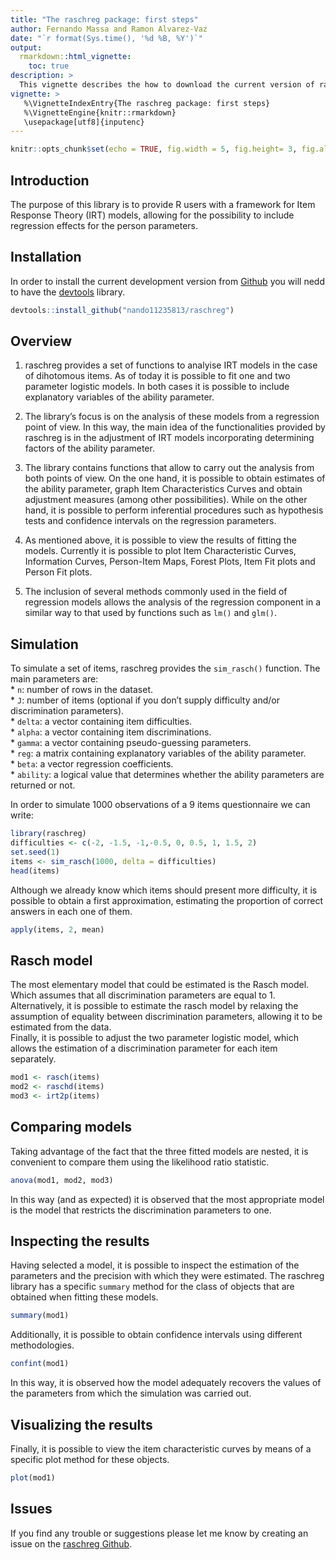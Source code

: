 ```yaml
---
title: "The raschreg package: first steps"
author: Fernando Massa and Ramon Alvarez-Vaz 
date: "`r format(Sys.time(), '%d %B, %Y')`"
output: 
  rmarkdown::html_vignette:
    toc: true
description: >
  This vignette describes the how to download the current version of raschreg from the github repository and perform a couple of introductory analysis.
vignette: >
   %\VignetteIndexEntry{The raschreg package: first steps}
   %\VignetteEngine{knitr::rmarkdown}
   \usepackage[utf8]{inputenc}
---
```



```r
knitr::opts_chunk$set(echo = TRUE, fig.width = 5, fig.height= 3, fig.align = 'center')
```

## Introduction

The purpose of this library is to provide R users with a framework for Item Response Theory (IRT) models, allowing for the possibility to include regression effects for the person parameters.

## Installation

In order to install the current development version from [Github](https://github.com/nando11235813/raschreg) you will nedd to have the [devtools](https://CRAN.R-project.org/package=devtools) library.

```r
devtools::install_github("nando11235813/raschreg")
```

## Overview

1. raschreg provides a set of functions to analyise IRT models in the case of dihotomous items. As of today it is possible to fit one and two parameter logistic models. In both cases it is possible to include explanatory variables of the ability parameter.

2. The library's focus is on the analysis of these models from a regression point of view. In this way, the main idea of the functionalities provided by raschreg is in the adjustment of IRT models incorporating determining factors of the ability parameter.

3. The library contains functions that allow to carry out the analysis from both points of view. On the one hand, it is possible to obtain estimates of the ability parameter, graph Item Characteristics Curves and obtain adjustment measures (among other possibilities). While on the other hand, it is possible to perform inferential procedures such as hypothesis tests and confidence intervals on the regression parameters.

4. As mentioned above, it is possible to view the results of fitting the models. Currently it is possible to plot Item Characteristic Curves, Information Curves, Person-Item Maps, Forest Plots, Item Fit plots and Person Fit plots.

5. The inclusion of several methods commonly used in the field of regression models allows the analysis of the regression component in a similar way to that used by functions such as `lm()` and `glm()`.


## Simulation

To simulate a set of items, raschreg provides the `sim_rasch()` function. The main parameters are:  
* `n`: number of rows in the dataset.  
* `J`: number of items (optional if you don't supply difficulty and/or discrimination parameters).  
* `delta`: a vector containing item difficulties.  
* `alpha`: a vector containing item discriminations.  
* `gamma`: a vector containing pseudo-guessing parameters.  
* `reg`: a matrix containing explanatory variables of the ability parameter.  
* `beta`: a vector regression coefficients.  
* `ability`: a logical value that determines whether the ability parameters are returned or not.

In order to simulate 1000 observations of a 9 items questionnaire we can write:
```r
library(raschreg)
difficulties <- c(-2, -1.5, -1,-0.5, 0, 0.5, 1, 1.5, 2)
set.seed(1)
items <- sim_rasch(1000, delta = difficulties)
head(items)
```
Although we already know which items should present more difficulty, it is possible to obtain a first approximation, estimating the proportion of correct answers in each one of them. 
```r
apply(items, 2, mean)
```

## Rasch model

The most elementary model that could be estimated is the Rasch model. Which assumes that all discrimination parameters are equal to 1.  
Alternatively, it is possible to estimate the rasch model by relaxing the assumption of equality between discrimination parameters, allowing it to be estimated from the data.  
Finally, it is possible to adjust the two parameter logistic model, which allows the estimation of a discrimination parameter for each item separately.
```r
mod1 <- rasch(items)
mod2 <- raschd(items)
mod3 <- irt2p(items)
```

## Comparing models
Taking advantage of the fact that the three fitted models are nested, it is convenient to compare them using the likelihood ratio statistic.
```r
anova(mod1, mod2, mod3)
```
In this way (and as expected) it is observed that the most appropriate model is the model that restricts the discrimination parameters to one.

## Inspecting the results
Having selected a model, it is possible to inspect the estimation of the parameters and the precision with which they were estimated. The raschreg library has a specific `summary` method for the class of objects that are obtained when fitting these models.
```r
summary(mod1)
```
Additionally, it is possible to obtain confidence intervals using different methodologies.
```r
confint(mod1)
```
In this way, it is observed how the model adequately recovers the values of the parameters from which the simulation was carried out.

## Visualizing the results
Finally, it is possible to view the item characteristic curves by means of a specific plot method for these objects.
```r
plot(mod1)
```

## Issues
If you find any trouble or suggestions please let me know by creating an issue on the [raschreg Github](https://github.com/nando11235813/raschreg).

